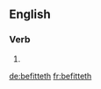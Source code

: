 ==English==

===Verb===
{{head|en}}

# {{en-third-person singular of|befit}}

[[de:befitteth]]
[[fr:befitteth]]